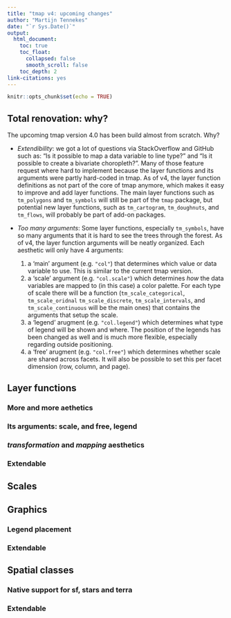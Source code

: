 ```yaml
---
title: "tmap v4: upcoming changes"
author: "Martijn Tennekes"
date: "`r Sys.Date()`"
output: 
  html_document:
    toc: true
    toc_float:
      collapsed: false
      smooth_scroll: false
    toc_depth: 2
link-citations: yes
---
```


```r
knitr::opts_chunk$set(echo = TRUE)
```


## Total renovation: why?

The upcoming tmap version 4.0 has been build almost from scratch. Why?

* _Extendibility_: we got a lot of questions via StackOverflow and GitHub such as: "Is it possible to map a data variable to line type?" and "Is it possible to create a bivariate choropleth?". Many of those feature request where hard to implement because the layer functions and its arguments were partly hard-coded in tmap. As of v4, the layer function definitions as not part of the core of tmap anymore, which makes it easy to improve and add layer functions. The main layer functions such as `tm_polygons` and `tm_symbols` will still be part of the `tmap` package, but potential new layer functions, such as `tm_cartogram`, `tm_doughnuts`, and `tm_flows`, will probably be part of add-on packages.

* _Too many arguments_: Some layer functions, especially `tm_symbols`, have so many arguments that it is hard to see the trees through the forest. As of v4, the layer function arguments will be neatly organized. Each aesthetic will only have 4 arguments:

    1. a 'main' argument (e.g. `"col"`) that determines which value or data variable to use. This is similar to the current tmap version.
    2. a 'scale' argument (e.g. `"col.scale"`) which determines _how_ the data variables are mapped to (in this case) a color palette. For each type of scale there will be a function (`tm_scale_categorical`, `tm_scale_oridnal` `tm_scale_discrete`, `tm_scale_intervals`, and `tm_scale_continuous` will be the main ones) that contains the arguments that setup the scale.
    3. a 'legend' arugment (e.g. `"col.legend"`) which determines what type of legend will be shown and where. The position of the legends has been changed as well and is much more flexible, especially regarding outside positioning.
    4. a 'free' arugment (e.g. `"col.free"`) which determines whether scale are shared across facets. It will also be possible to set this per facet dimension (row, column, and page).









## Layer functions




### More and more aethetics

### Its arguments: scale, and free, legend

### _transformation_ and _mapping_ aesthetics

### Extendable



## Scales




## Graphics

### Legend placement

### Extendable

## Spatial classes

### Native support for sf, stars and terra

### Extendable
